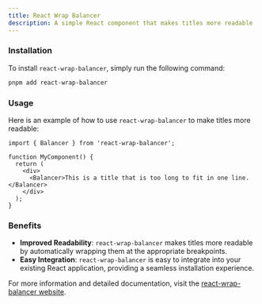 ```yaml
---
title: React Wrap Balancer
description: A simple React component that makes titles more readable
---
```


### Installation

To install `react-wrap-balancer`, simply run the following command:

```sh Terminal
pnpm add react-wrap-balancer
```

### Usage

Here is an example of how to use `react-wrap-balancer` to make titles more readable:

```tsx my-component.tsx
import { Balancer } from 'react-wrap-balancer';

function MyComponent() {
  return (
    <div>
      <Balancer>This is a title that is too long to fit in one line.</Balancer>
    </div>
  );
}
```

### Benefits

- <Icon icon="check" iconType="solid" /> **Improved Readability**: `react-wrap-balancer` makes titles more readable by automatically wrapping them at the appropriate breakpoints.
- <Icon icon="check" iconType="solid" /> **Easy Integration**: `react-wrap-balancer` is easy to integrate into your existing React application, providing a seamless installation experience.

For more information and detailed documentation, visit the [react-wrap-balancer website](https://react-wrap-balancer.vercel.app/).
